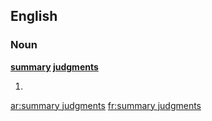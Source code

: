 ==English==

===Noun===
'''[[summary]] [[judgment]]s'''

# {{plural of|[[summary judgment]]}}

[[ar:summary judgments]]
[[fr:summary judgments]]